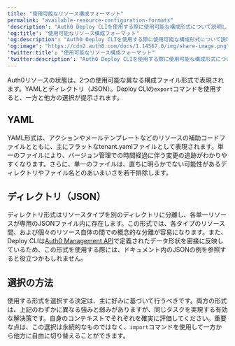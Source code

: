 ---
title: "使用可能なリソース構成フォーマット"
permalink: "available-resource-configuration-formats"
'description': "Auth0 Deploy CLIを使用する際に使用可能な構成形式について説明します。"
'og:title': "使用可能なリソース構成フォーマット"
'og:description': "Auth0 Deploy CLIを使用する際に使用可能な構成形式について説明します。"
'og:image': "https://cdn2.auth0.com/docs/1.14567.0/img/share-image.png"
'twitter:title': "使用可能なリソース構成フォーマット"
'twitter:description': "Auth0 Deploy CLIを使用する際に使用可能な構成形式について説明します。"
---

Auth0リソースの状態は、2つの使用可能な異なる構成ファイル形式で表現されます。YAMLとディレクトリ（JSON）。Deploy CLIの`export`コマンドを使用すると、一方と他方の選択が提示されます。

## YAML

YAML形式は、アクションやメールテンプレートなどのリソースの補助コードファイルとともに、主にフラットなtenant.yamlファイルとして表現されます。単一のファイルにより、バージョン管理での時間経過に伴う変更の追跡がわかりやすくなります。さらに、単一のファイルは、直ちに明らかでない可能性があるディレクトリやファイル名とのあいまいさを若干排除します。

## ディレクトリ（JSON）

ディレクトリ形式はリソースタイプを別のディレクトリに分離し、各単一リソースが専用のJSONファイル内に存在します。この形式では、各タイプのリソース間、および個々のリソース自体の間での概念的な分離が容易になります。また、Deploy CLIは[Auth0 Management API](https://auth0.com/docs/api/management/v2)で定義されたデータ形状を密接に反映しているため、この形式を使用する際には、ドキュメント内のJSONの例を参照すると役立つかもしれません。

## 選択の方法

使用する形式を選択する決定は、主に好みに基づいて行うべきです。両方の形式は、上記のわずかに異なる強みと弱みがありますが、同じタスクを実現する有効な解決策です。自身のコンテキストでそれぞれを確実に評価してください。重要な点は、この選択は永続的なものではなく、`import`コマンドを使用して一方から他方に自由に切り替えることができます。